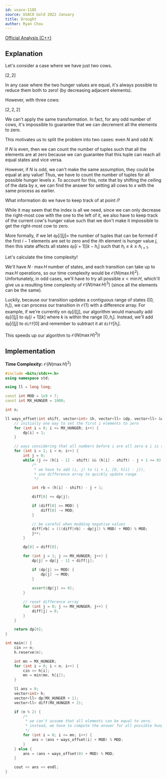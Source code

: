 ```yaml
---
id: usaco-1185
source: USACO Gold 2022 January
title: Drought
author: Ryan Chou
---
```


[Official Analysis (C++)](http://usaco.org/current/data/sol_prob1_gold_jan22.html)

## Explanation

Let's consider a case where we have just two cows.

$[2, 2]$

In any case where the two hunger values are equal, it's always possible to reduce them both to zero! (by decreasing adjacent elements).

However, with three cows:

$[2, 2, 2]$

We can't apply the same transformation. In fact, for any odd number of cows, it's impossible to guarantee that we can decrement all the elements to zero.

This motivates us to split the problem into two cases: even $N$ and odd $N$.

If $N$ is even, then we can count the number of tuples such that all the elements are at zero because we can guarantee that this tuple can reach all equal states and vice versa.

However, if $N$ is odd, we can't make the same assumption, they could be equal at any value! Thus, we have to count the number of tuples for all possible hunger levels $x$. To account for this, note that by shifting the ceiling of the data by $x$, we can find the answer for setting all cows to $x$ with the same process as earlier.

What information do we have to keep track of at point $i$?

While it may seem that the index is all we need, since we can only decrease the right-most cow with the one to the left of it, we also have to keep track of the current cow's hunger value such that we don't make it impossible to get the right-most cow to zero.

More formally, if we let $\texttt{dp}[i][j] =$ the number of tuples that can be formed if the first $i - 1$ elements are set to zero and the $i$th element is hunger value $j$, then this state affects all states $\texttt{dp}[i + 1][k - h_i]$ such that $h_i \leq k \leq h_{i + 1}$.

Let's calculate the time complexity!

We'll have $N \cdot \max H$ number of states, and each transition can take up to $\max H$ operations, so our time complexity would be $\mathcal{O}(N(\max H)^2)$. Unfortunately, in odd cases, we'll have to try all possible $x < \min H$, which'll give us a resulting time complexity of $\mathcal{O}(N(\max H)^3)$ (since all the elements can be the same).

Luckily, because our transition updates a contiguous range of states ($[0, h_i]$), we can process our transition in $\mathcal{O}(1)$ with a difference array. For example, if we're currently on $\texttt{dp}[i][j]$, our algorithm would manually add $\texttt{dp}[i][j]$ to $\texttt{dp}[i + 1][k]$ where $k$ is within the range $[0, h_i]$. Instead, we'll add $\texttt{dp}[i][j]$ to $\texttt{diff}[0]$ and remember to subtract it at $\texttt{diff}[h_i]$. 

This speeds up our algorithm to $\mathcal{O}(N(\max H)^2)$!
## Implementation

**Time Complexity:** $\mathcal{O}(N(\max H)^2)$

<LanguageSection>
<CPPSection>

```cpp
#include <bits/stdc++.h>
using namespace std;

using ll = long long;

const int MOD = 1e9 + 7;
const int MX_HUNGER = 1000;

int n;

ll ways_offset(int shift, vector<int> &h, vector<ll> &dp, vector<ll> &diff) {
	// initially one way to set the first i elements to zero
	for (int i = 0; i <= MX_HUNGER; i++) {
		dp[i] = 1;
	}

	// ways considering that all numbers before i are all zero & i is set to j
	for (int i = 1; i < n; i++) {
		int j = 0;
		while (j <= (h[i - 1] - shift) && (h[i] - shift) - j + 1 >= 0) {
			/*
			 * we have to add (i, j) to (i + 1, [0, h[i] - j]),
			 * use difference array to quickly update range
			 */

			int rb = (h[i] - shift) - j + 1;

			diff[0] += dp[j];

			if (diff[0] >= MOD) {
				diff[0] -= MOD;
			}

			// be careful when modding negative values
			diff[rb] = (((diff[rb] - dp[j]) % MOD) + MOD) % MOD;
			j++;
		}

		dp[0] = diff[0];

		for (int j = 1; j <= MX_HUNGER; j++) {
			dp[j] = dp[j - 1] + diff[j];

			if (dp[j] >= MOD) {
				dp[j] -= MOD;
			}
			
			assert(dp[j] >= 0);
		}

		// reset difference array
		for (int j = 0; j <= MX_HUNGER; j++) {
			diff[j] = 0;
		}
	}

	return dp[0];
}

int main() {
	cin >> n;
	h.reserve(n);

	int mn = MX_HUNGER;
	for (int i = 0; i < n; i++) {
		cin >> h[i];
		mn = min(mn, h[i]);
	}

	ll ans = 0;
	vector<int> h;
	vector<ll> dp(MX_HUNGER + 1);
	vector<ll> diff(MX_HUNGER + 2);

	if (n % 2) {
		/*
		 * we can't assume that all elements can be equal to zero.
		 * instead, we have to compute the answer for all possible hunger values.
		 */
		for (int i = 0; i <= mn; i++) {
			ans = (ans + ways_offset(i) + MOD) % MOD;
		}
	} else {
		ans = (ans + ways_offset(0) + MOD) % MOD;
	}

	cout << ans << endl;
}
```
</CPPSection>
</LanguageSection>
